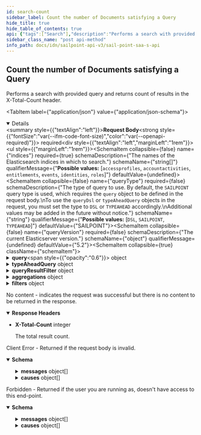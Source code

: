 ```yaml
---
id: search-count
sidebar_label: Count the number of Documents satisfying a Query
hide_title: true
hide_table_of_contents: true
api: {"tags":["Search"],"description":"Performs a search with provided query and returns count of results in the X-Total-Count header.","operationId":"searchCount","requestBody":{"content":{"application/json":{"schema":{"type":"object","properties":{"indices":{"description":"The names of the Elasticsearch indices in which to search.","externalDocs":{"description":"Learn more about search indices here.","url":"https://documentation.sailpoint.com/saas/help/search/searchable-fields.html"},"type":"array","items":{"description":"Enum representing the currently supported indices.\nAdditional values may be added in the future without notice.","type":"string","enum":["accessprofiles","accountactivities","entitlements","events","identities","roles"],"example":"identities"},"example":["identities"]},"queryType":{"description":"The type of query to use.  By default, the `SAILPOINT` query type is used, which requires the `query` object to be defined in the request body.\nTo use the `queryDsl` or `typeAheadQuery` objects in the request, you must set the type to `DSL` or `TYPEAHEAD` accordingly.\nAdditional values may be added in the future without notice.","type":"string","enum":["DSL","SAILPOINT","TYPEAHEAD"],"default":"SAILPOINT","example":"SAILPOINT"},"queryVersion":{"allOf":[{"description":"The current Elasticserver version.","type":"string","default":"5.2"},{"type":"string","description":"The version of the query object.\nThis version number will map to the version of Elasticsearch for the query strings and objects being used."}]},"query":{"type":"object","description":"Query parameters used to construct an Elasticsearch query object.","properties":{"query":{"description":"The query using the Elasticsearch [Query String Query](https://www.elastic.co/guide/en/elasticsearch/reference/5.2/query-dsl-query-string-query.html#query-string) syntax from the Query DSL extended by SailPoint to support Nested queries.","type":"string","example":"name:a*"},"fields":{"description":"The fields to which the specified query will be applied.  The available fields are dependent on the indice(s) being searched on.  Please refer to the response schema of this API for a list of available fields.","type":"array","items":{"type":"string"},"example":["name"]},"timeZone":{"description":"The time zone to be applied to any range query related to dates.","type":"string","example":"America/Chicago"},"innerHit":{"description":"Inner Hit query object that will cause the specified nested type to be returned as the result matching the supplied query.","type":"object","required":["query","type"],"properties":{"query":{"description":"The search query using the Elasticsearch [Query String Query](https://www.elastic.co/guide/en/elasticsearch/reference/5.2/query-dsl-query-string-query.html#query-string) syntax from the Query DSL extended by SailPoint to support Nested queries.","type":"string","example":"source.name:\\\"Active Directory\\\""},"type":{"description":"The nested type to use in the inner hits query.","type":"string","example":"access"}}}}},"queryDsl":{"description":"The search query using the Elasticsearch [Query DSL](https://www.elastic.co/guide/en/elasticsearch/reference/7.10/query-dsl.html) syntax.","type":"object","example":{"match":{"name":"john.doe"}}},"typeAheadQuery":{"type":"object","description":"Query parameters used to construct an Elasticsearch type ahead query object.","required":["query","field"],"properties":{"query":{"description":"The type ahead query string used to construct a phrase prefix match query.","type":"string","example":"Work"},"field":{"description":"The field on which to perform the type ahead search.","type":"string","example":"source.name"},"nestedType":{"description":"The nested type.","type":"string","example":"access"},"maxExpansions":{"description":"The number of suffixes the last term will be expanded into.\nInfluences the performance of the query and the number results returned.\nValid values: 1 to 1000.","type":"integer","format":"int32","minimum":1,"maximum":1000,"default":10,"example":10}}},"includeNested":{"description":"Indicates if nested objects from returned search results should be included.","type":"boolean","default":true,"example":true},"queryResultFilter":{"type":"object","description":"Allows the query results to be filtered by specifying a list of fields to include and/or exclude from the result documents.","properties":{"includes":{"description":"The list of field names to include in the result documents.","type":"array","items":{"type":"string"},"example":["name","displayName"]},"excludes":{"description":"The list of field names to exclude from the result documents.","type":"array","items":{"type":"string"},"example":["stacktrace"]}}},"aggregationType":{"description":"Enum representing the currently available query languages for aggregations, which are used to perform calculations or groupings on search results.\n\nAdditional values may be added in the future without notice.\n","type":"string","enum":["DSL","SAILPOINT"],"default":"DSL","example":"DSL"},"aggregationsVersion":{"allOf":[{"description":"The current Elasticserver version.","type":"string","default":"5.2"},{"type":"string","description":"The version of the language being used for aggregation queries.\nThis version number will map to the version of Elasticsearch for the aggregation query object."}]},"aggregationsDsl":{"description":"The aggregation search query using Elasticsearch [Aggregations](https://www.elastic.co/guide/en/elasticsearch/reference/5.2/search-aggregations.html) syntax.","type":"object"},"aggregations":{"description":"The aggregation’s specifications, such as the groupings and calculations to be performed.\n","allOf":[{"type":"object","properties":{"nested":{"type":"object","description":"The nested aggregation object.","required":["name","type"],"properties":{"name":{"description":"The name of the nested aggregate to be included in the result.","type":"string","example":"id"},"type":{"description":"The type of the nested object.","type":"string","example":"access"}}},"metric":{"type":"object","description":"The calculation done on the results of the query","required":["name","field"],"properties":{"name":{"description":"The name of the metric aggregate to be included in the result.\nIf the metric aggregation is omitted, the resulting aggregation will be a count of the documents in the search results.","type":"string","example":"Access Name Count"},"type":{"description":"Enum representing the currently supported metric aggregation types.\nAdditional values may be added in the future without notice.","type":"string","enum":["COUNT","UNIQUE_COUNT","AVG","SUM","MEDIAN","MIN","MAX"],"default":"UNIQUE_COUNT"},"field":{"description":"The field the calculation is performed on.\n\nPrefix the field name with '@' to reference a nested object.\n","type":"string","example":"@access.name"}}},"filter":{"type":"object","description":"An additional filter to constrain the results of the search query.","required":["name","field","value"],"properties":{"name":{"description":"The name of the filter aggregate to be included in the result.","type":"string","example":"Entitlements"},"type":{"description":"Enum representing the currently supported filter aggregation types.\nAdditional values may be added in the future without notice.","type":"string","enum":["TERM"],"default":"TERM"},"field":{"description":"The search field to apply the filter to.\n\nPrefix the field name with '@' to reference a nested object.\n","type":"string","example":"access.type"},"value":{"description":"The value to filter on.","type":"string","example":"ENTITLEMENT"}}},"bucket":{"type":"object","description":"The bucket to group the results of the aggregation query by.","required":["name","field"],"properties":{"name":{"description":"The name of the bucket aggregate to be included in the result.","type":"string","example":"Identity Locations"},"type":{"description":"Enum representing the currently supported bucket aggregation types.\nAdditional values may be added in the future without notice.","type":"string","enum":["TERMS"],"default":"TERMS","example":"TERMS"},"field":{"description":"The field to bucket on.\nPrefix the field name with '@' to reference a nested object.","type":"string","example":"attributes.city"},"size":{"description":"Maximum number of buckets to include.","type":"integer","format":"int32","example":100},"minDocCount":{"description":"Minimum number of documents a bucket should have.","type":"integer","format":"int32","example":2}}}}},{"type":"object","properties":{"subAggregation":{"description":"Aggregation to be performed on the result of the parent bucket aggregation.","allOf":[{"type":"object","properties":{"nested":{"type":"object","description":"The nested aggregation object.","required":["name","type"],"properties":{"name":{"description":"The name of the nested aggregate to be included in the result.","type":"string","example":"id"},"type":{"description":"The type of the nested object.","type":"string","example":"access"}}},"metric":{"type":"object","description":"The calculation done on the results of the query","required":["name","field"],"properties":{"name":{"description":"The name of the metric aggregate to be included in the result.\nIf the metric aggregation is omitted, the resulting aggregation will be a count of the documents in the search results.","type":"string","example":"Access Name Count"},"type":{"description":"Enum representing the currently supported metric aggregation types.\nAdditional values may be added in the future without notice.","type":"string","enum":["COUNT","UNIQUE_COUNT","AVG","SUM","MEDIAN","MIN","MAX"],"default":"UNIQUE_COUNT"},"field":{"description":"The field the calculation is performed on.\n\nPrefix the field name with '@' to reference a nested object.\n","type":"string","example":"@access.name"}}},"filter":{"type":"object","description":"An additional filter to constrain the results of the search query.","required":["name","field","value"],"properties":{"name":{"description":"The name of the filter aggregate to be included in the result.","type":"string","example":"Entitlements"},"type":{"description":"Enum representing the currently supported filter aggregation types.\nAdditional values may be added in the future without notice.","type":"string","enum":["TERM"],"default":"TERM"},"field":{"description":"The search field to apply the filter to.\n\nPrefix the field name with '@' to reference a nested object.\n","type":"string","example":"access.type"},"value":{"description":"The value to filter on.","type":"string","example":"ENTITLEMENT"}}},"bucket":{"type":"object","description":"The bucket to group the results of the aggregation query by.","required":["name","field"],"properties":{"name":{"description":"The name of the bucket aggregate to be included in the result.","type":"string","example":"Identity Locations"},"type":{"description":"Enum representing the currently supported bucket aggregation types.\nAdditional values may be added in the future without notice.","type":"string","enum":["TERMS"],"default":"TERMS","example":"TERMS"},"field":{"description":"The field to bucket on.\nPrefix the field name with '@' to reference a nested object.","type":"string","example":"attributes.city"},"size":{"description":"Maximum number of buckets to include.","type":"integer","format":"int32","example":100},"minDocCount":{"description":"Minimum number of documents a bucket should have.","type":"integer","format":"int32","example":2}}}}},{"type":"object","properties":{"subAggregation":{"type":"object","properties":{"nested":{"type":"object","description":"The nested aggregation object.","required":["name","type"],"properties":{"name":{"description":"The name of the nested aggregate to be included in the result.","type":"string","example":"id"},"type":{"description":"The type of the nested object.","type":"string","example":"access"}}},"metric":{"type":"object","description":"The calculation done on the results of the query","required":["name","field"],"properties":{"name":{"description":"The name of the metric aggregate to be included in the result.\nIf the metric aggregation is omitted, the resulting aggregation will be a count of the documents in the search results.","type":"string","example":"Access Name Count"},"type":{"description":"Enum representing the currently supported metric aggregation types.\nAdditional values may be added in the future without notice.","type":"string","enum":["COUNT","UNIQUE_COUNT","AVG","SUM","MEDIAN","MIN","MAX"],"default":"UNIQUE_COUNT"},"field":{"description":"The field the calculation is performed on.\n\nPrefix the field name with '@' to reference a nested object.\n","type":"string","example":"@access.name"}}},"filter":{"type":"object","description":"An additional filter to constrain the results of the search query.","required":["name","field","value"],"properties":{"name":{"description":"The name of the filter aggregate to be included in the result.","type":"string","example":"Entitlements"},"type":{"description":"Enum representing the currently supported filter aggregation types.\nAdditional values may be added in the future without notice.","type":"string","enum":["TERM"],"default":"TERM"},"field":{"description":"The search field to apply the filter to.\n\nPrefix the field name with '@' to reference a nested object.\n","type":"string","example":"access.type"},"value":{"description":"The value to filter on.","type":"string","example":"ENTITLEMENT"}}},"bucket":{"type":"object","description":"The bucket to group the results of the aggregation query by.","required":["name","field"],"properties":{"name":{"description":"The name of the bucket aggregate to be included in the result.","type":"string","example":"Identity Locations"},"type":{"description":"Enum representing the currently supported bucket aggregation types.\nAdditional values may be added in the future without notice.","type":"string","enum":["TERMS"],"default":"TERMS","example":"TERMS"},"field":{"description":"The field to bucket on.\nPrefix the field name with '@' to reference a nested object.","type":"string","example":"attributes.city"},"size":{"description":"Maximum number of buckets to include.","type":"integer","format":"int32","example":100},"minDocCount":{"description":"Minimum number of documents a bucket should have.","type":"integer","format":"int32","example":2}}}},"description":"Aggregation to be performed on the result of the parent bucket aggregation."}}}]}}}]},"sort":{"description":"The fields to be used to sort the search results. Use + or - to specify the sort direction.","type":"array","items":{"type":"string","example":"+id"}},"searchAfter":{"description":"Used to begin the search window at the values specified.\nThis parameter consists of the last values of the sorted fields in the current record set.\nThis is used to expand the Elasticsearch limit of 10K records by shifting the 10K window to begin at this value.\nFor example, when searching for identities, if the last idenitity ID in the search result is 2c91808375d8e80a0175e1f88a575221, then using that ID in this property will start a new search after this identity.","type":"array","items":{"type":"string","example":"2c91808375d8e80a0175e1f88a575221"}},"filters":{"description":"The filters to be applied for each filtered field name.","type":"object","additionalProperties":{"type":"object","properties":{"type":{"description":"Enum representing the currently supported filter types.\nAdditional values may be added in the future without notice.","type":"string","enum":["EXISTS","RANGE","TERMS"],"example":"RANGE"},"range":{"type":"object","description":"The range of values to be filtered.","properties":{"lower":{"description":"The lower bound of the range.","type":"object","required":["value"],"properties":{"value":{"description":"The value of the range's endpoint.","type":"string"},"inclusive":{"description":"Indicates if the endpoint is included in the range.","type":"boolean","default":false}}},"upper":{"description":"The upper bound of the range.","type":"object","required":["value"],"properties":{"value":{"description":"The value of the range's endpoint.","type":"string"},"inclusive":{"description":"Indicates if the endpoint is included in the range.","type":"boolean","default":false}}}}},"terms":{"description":"The terms to be filtered.","type":"array","items":{"type":"string"}},"exclude":{"description":"Indicates if the filter excludes results.","type":"boolean","default":false}}}}},"required":["indices"]},"examples":{"query-timeZone":{"summary":"Query with TimeZone","value":{"indices":["identities"],"query":{"query":"created: [2022-05-19T19:26:03.351Z TO now]","timeZone":"America/Los_Angeles"}}}}}},"required":true},"responses":{"204":{"description":"No content - indicates the request was successful but there is no content to be returned in the response.","headers":{"X-Total-Count":{"description":"The total result count.","schema":{"type":"integer"}}}},"400":{"description":"Client Error - Returned if the request body is invalid.","content":{"application/json":{"schema":{"type":"object","properties":{"detailCode":{"type":"string","description":"Fine-grained error code providing more detail of the error.","example":"400.1 Bad Request Content"},"trackingId":{"type":"string","description":"Unique tracking id for the error.","example":"e7eab60924f64aa284175b9fa3309599"},"messages":{"type":"array","description":"Generic localized reason for error","items":{"type":"object","properties":{"locale":{"type":"string","description":"The locale for the message text, a BCP 47 language tag.","example":"en-US"},"localeOrigin":{"type":"string","enum":["DEFAULT","REQUEST"],"description":"An indicator of how the locale was selected. *DEFAULT* means the locale is the system default. *REQUEST* means the locale was selected from the request context (i.e., best match based on the *Accept-Language* header). Additional values may be added in the future without notice.","example":"DEFAULT"},"text":{"type":"string","description":"Actual text of the error message in the indicated locale.","example":"The request was syntactically correct but its content is semantically invalid."}}}},"causes":{"type":"array","description":"Plain-text descriptive reasons to provide additional detail to the text provided in the messages field","items":{"type":"object","properties":{"locale":{"type":"string","description":"The locale for the message text, a BCP 47 language tag.","example":"en-US"},"localeOrigin":{"type":"string","enum":["DEFAULT","REQUEST"],"description":"An indicator of how the locale was selected. *DEFAULT* means the locale is the system default. *REQUEST* means the locale was selected from the request context (i.e., best match based on the *Accept-Language* header). Additional values may be added in the future without notice.","example":"DEFAULT"},"text":{"type":"string","description":"Actual text of the error message in the indicated locale.","example":"The request was syntactically correct but its content is semantically invalid."}}}}}}}}},"403":{"description":"Forbidden - Returned if the user you are running as, doesn't have access to this end-point.","content":{"application/json":{"schema":{"type":"object","properties":{"detailCode":{"type":"string","description":"Fine-grained error code providing more detail of the error.","example":"400.1 Bad Request Content"},"trackingId":{"type":"string","description":"Unique tracking id for the error.","example":"e7eab60924f64aa284175b9fa3309599"},"messages":{"type":"array","description":"Generic localized reason for error","items":{"type":"object","properties":{"locale":{"type":"string","description":"The locale for the message text, a BCP 47 language tag.","example":"en-US"},"localeOrigin":{"type":"string","enum":["DEFAULT","REQUEST"],"description":"An indicator of how the locale was selected. *DEFAULT* means the locale is the system default. *REQUEST* means the locale was selected from the request context (i.e., best match based on the *Accept-Language* header). Additional values may be added in the future without notice.","example":"DEFAULT"},"text":{"type":"string","description":"Actual text of the error message in the indicated locale.","example":"The request was syntactically correct but its content is semantically invalid."}}}},"causes":{"type":"array","description":"Plain-text descriptive reasons to provide additional detail to the text provided in the messages field","items":{"type":"object","properties":{"locale":{"type":"string","description":"The locale for the message text, a BCP 47 language tag.","example":"en-US"},"localeOrigin":{"type":"string","enum":["DEFAULT","REQUEST"],"description":"An indicator of how the locale was selected. *DEFAULT* means the locale is the system default. *REQUEST* means the locale was selected from the request context (i.e., best match based on the *Accept-Language* header). Additional values may be added in the future without notice.","example":"DEFAULT"},"text":{"type":"string","description":"Actual text of the error message in the indicated locale.","example":"The request was syntactically correct but its content is semantically invalid."}}}}}},"examples":{"403":{"summary":"An example of a 403 response object","value":{"detailCode":"403 Forbidden","trackingId":"b21b1f7ce4da4d639f2c62a57171b427","messages":[{"locale":"en-US","localeOrigin":"DEFAULT","text":"The server understood the request but refuses to authorize it."}]}}}}}}},"method":"post","path":"/search/count","servers":[{"url":"https://{tenant}.api.identitynow.com/v3","description":"This is the production API server.","variables":{"tenant":{"default":"sailpoint","description":"This is the name of your tenant, typically your company's name."}}}],"security":[{"oauth2":[]}],"securitySchemes":{"oauth2":{"type":"oauth2","description":"OAuth2 Bearer token (JWT). See [IdentityNow REST API Authentication](https://developer.sailpoint.com/docs/authentication.html) for more information.\n- Directions for generating a [personal access token](https://developer.sailpoint.com/docs/authentication.html#personal-access-tokens)\n- Directions using [client credentials flow](https://developer.sailpoint.com/docs/authentication.html#client-credentials-grant-flow)\n- Directions for using [authorization code flow](https://developer.sailpoint.com/docs/authentication.html#authorization-code-grant-flow)\n\nWhich authentication method should I choose?  See our [guide](https://developer.sailpoint.com/docs/authentication.html#which-oauth-2-0-grant-flow-should-i-use)\n\nLearn more about how to find your `tokenUrl` and `authorizationUrl` [in our docs](https://developer.sailpoint.com/docs/authentication.html#finding-your-tenant-s-oauth-details)\n","flows":{"clientCredentials":{"tokenUrl":"https://tenant.api.identitynow.com/oauth/token","scopes":{"sp:scopes:default":"default scope","sp:scopes:all":"access to all scopes"}},"authorizationCode":{"authorizationUrl":"https://tenant.identitynow.com/oauth/authorize","tokenUrl":"https://tenant.api.identitynow.com/oauth/token","scopes":{"sp:scopes:default":"default scope","sp:scopes:all":"access to all scopes"}}}}},"jsonRequestBodyExample":{"indices":["identities"],"queryType":"SAILPOINT","queryVersion":"5.2","query":{"query":"name:a*","fields":["name"],"timeZone":"America/Chicago","innerHit":{"query":"source.name:\\\"Active Directory\\\"","type":"access"}},"queryDsl":{"match":{"name":"john.doe"}},"typeAheadQuery":{"query":"Work","field":"source.name","nestedType":"access","maxExpansions":10},"includeNested":true,"queryResultFilter":{"includes":["name","displayName"],"excludes":["stacktrace"]},"aggregationType":"DSL","aggregationsVersion":"5.2","aggregationsDsl":{},"aggregations":{"nested":{"name":"id","type":"access"},"metric":{"name":"Access Name Count","type":"UNIQUE_COUNT","field":"@access.name"},"filter":{"name":"Entitlements","type":"TERM","field":"access.type","value":"ENTITLEMENT"},"bucket":{"name":"Identity Locations","type":"TERMS","field":"attributes.city","size":100,"minDocCount":2},"subAggregation":{"nested":{"name":"id","type":"access"},"metric":{"name":"Access Name Count","type":"UNIQUE_COUNT","field":"@access.name"},"filter":{"name":"Entitlements","type":"TERM","field":"access.type","value":"ENTITLEMENT"},"bucket":{"name":"Identity Locations","type":"TERMS","field":"attributes.city","size":100,"minDocCount":2},"subAggregation":{"nested":{"name":"id","type":"access"},"metric":{"name":"Access Name Count","type":"UNIQUE_COUNT","field":"@access.name"},"filter":{"name":"Entitlements","type":"TERM","field":"access.type","value":"ENTITLEMENT"},"bucket":{"name":"Identity Locations","type":"TERMS","field":"attributes.city","size":100,"minDocCount":2}}}},"sort":["+id"],"searchAfter":["2c91808375d8e80a0175e1f88a575221"],"filters":{}},"info":{"contact":{"email":"developers@sailpoint.com","name":"Developer Relations","url":"https://developer.sailpoint.com/discuss"},"description":"These are the public APIs for SailPoint's SaaS services. We encourage you to join the SailPoint Developer Community forum at https://developer.sailpoint.com/discuss to connect with other developers using our APIs.","title":"SailPoint - SaaS API","version":"3.0.0"},"postman":{"name":"Count the number of Documents satisfying a Query","description":{"content":"Performs a search with provided query and returns count of results in the X-Total-Count header.","type":"text/plain"},"url":{"path":["search","count"],"host":["{{baseUrl}}"],"query":[],"variable":[]},"header":[{"key":"Content-Type","value":"application/json"},{"key":"Accept","value":"application/json"}],"method":"POST","body":{"mode":"raw","raw":"\"\"","options":{"raw":{"language":"json"}}}}}
sidebar_class_name: "post api-method"
info_path: docs/idn/sailpoint-api-v3/sail-point-saa-s-api
---
```



## Count the number of Documents satisfying a Query



Performs a search with provided query and returns count of results in the X-Total-Count header.

<MimeTabs><TabItem label={"application/json"} value={"application/json-schema"}><details style={{}} data-collapsed={false} open={true}><summary style={{"textAlign":"left"}}><strong>Request Body</strong><strong style={{"fontSize":"var(--ifm-code-font-size)","color":"var(--openapi-required)"}}> required</strong></summary><div style={{"textAlign":"left","marginLeft":"1rem"}}></div><ul style={{"marginLeft":"1rem"}}><SchemaItem collapsible={false} name={"indices"} required={true} schemaDescription={"The names of the Elasticsearch indices in which to search."} schemaName={"string[]"} qualifierMessage={"**Possible values:** [`accessprofiles`, `accountactivities`, `entitlements`, `events`, `identities`, `roles`]"} defaultValue={undefined}></SchemaItem><SchemaItem collapsible={false} name={"queryType"} required={false} schemaDescription={"The type of query to use.  By default, the `SAILPOINT` query type is used, which requires the `query` object to be defined in the request body.\nTo use the `queryDsl` or `typeAheadQuery` objects in the request, you must set the type to `DSL` or `TYPEAHEAD` accordingly.\nAdditional values may be added in the future without notice."} schemaName={"string"} qualifierMessage={"**Possible values:** [`DSL`, `SAILPOINT`, `TYPEAHEAD`]"} defaultValue={"SAILPOINT"}></SchemaItem><SchemaItem collapsible={false} name={"queryVersion"} required={false} schemaDescription={"The current Elasticserver version."} schemaName={"object"} qualifierMessage={undefined} defaultValue={"5.2"}></SchemaItem><SchemaItem collapsible={true} className={"schemaItem"}><details style={{}}><summary style={{}}><strong>query</strong><span style={{"opacity":"0.6"}}> object</span></summary><div style={{"marginLeft":"1rem"}}><div style={{"marginTop":".5rem","marginBottom":".5rem"}}>

Query parameters used to construct an Elasticsearch query object.

</div><SchemaItem collapsible={false} name={"query"} required={false} schemaDescription={"The query using the Elasticsearch [Query String Query](https://www.elastic.co/guide/en/elasticsearch/reference/5.2/query-dsl-query-string-query.html#query-string) syntax from the Query DSL extended by SailPoint to support Nested queries."} schemaName={"string"} qualifierMessage={undefined} defaultValue={undefined}></SchemaItem><SchemaItem collapsible={false} name={"fields"} required={false} schemaDescription={"The fields to which the specified query will be applied.  The available fields are dependent on the indice(s) being searched on.  Please refer to the response schema of this API for a list of available fields."} schemaName={"string[]"} qualifierMessage={undefined} defaultValue={undefined}></SchemaItem><SchemaItem collapsible={false} name={"timeZone"} required={false} schemaDescription={"The time zone to be applied to any range query related to dates."} schemaName={"string"} qualifierMessage={undefined} defaultValue={undefined}></SchemaItem><SchemaItem collapsible={true} className={"schemaItem"}><details style={{}}><summary style={{}}><strong>innerHit</strong><span style={{"opacity":"0.6"}}> object</span></summary><div style={{"marginLeft":"1rem"}}><div style={{"marginTop":".5rem","marginBottom":".5rem"}}>

Inner Hit query object that will cause the specified nested type to be returned as the result matching the supplied query.

</div><SchemaItem collapsible={false} name={"query"} required={true} schemaDescription={"The search query using the Elasticsearch [Query String Query](https://www.elastic.co/guide/en/elasticsearch/reference/5.2/query-dsl-query-string-query.html#query-string) syntax from the Query DSL extended by SailPoint to support Nested queries."} schemaName={"string"} qualifierMessage={undefined} defaultValue={undefined}></SchemaItem><SchemaItem collapsible={false} name={"type"} required={true} schemaDescription={"The nested type to use in the inner hits query."} schemaName={"string"} qualifierMessage={undefined} defaultValue={undefined}></SchemaItem></div></details></SchemaItem></div></details></SchemaItem><SchemaItem collapsible={false} name={"queryDsl"} required={false} schemaDescription={"The search query using the Elasticsearch [Query DSL](https://www.elastic.co/guide/en/elasticsearch/reference/7.10/query-dsl.html) syntax."} schemaName={"object"} qualifierMessage={undefined} defaultValue={undefined}></SchemaItem><SchemaItem collapsible={true} className={"schemaItem"}><details style={{}}><summary style={{}}><strong>typeAheadQuery</strong><span style={{"opacity":"0.6"}}> object</span></summary><div style={{"marginLeft":"1rem"}}><div style={{"marginTop":".5rem","marginBottom":".5rem"}}>

Query parameters used to construct an Elasticsearch type ahead query object.

</div><SchemaItem collapsible={false} name={"query"} required={true} schemaDescription={"The type ahead query string used to construct a phrase prefix match query."} schemaName={"string"} qualifierMessage={undefined} defaultValue={undefined}></SchemaItem><SchemaItem collapsible={false} name={"field"} required={true} schemaDescription={"The field on which to perform the type ahead search."} schemaName={"string"} qualifierMessage={undefined} defaultValue={undefined}></SchemaItem><SchemaItem collapsible={false} name={"nestedType"} required={false} schemaDescription={"The nested type."} schemaName={"string"} qualifierMessage={undefined} defaultValue={undefined}></SchemaItem><SchemaItem collapsible={false} name={"maxExpansions"} required={false} schemaDescription={"The number of suffixes the last term will be expanded into.\nInfluences the performance of the query and the number results returned.\nValid values: 1 to 1000."} schemaName={"int32"} qualifierMessage={"**Possible values:** `>= 1` and `<= 1000`"} defaultValue={10}></SchemaItem></div></details></SchemaItem><SchemaItem collapsible={false} name={"includeNested"} required={false} schemaDescription={"Indicates if nested objects from returned search results should be included."} schemaName={"boolean"} qualifierMessage={undefined} defaultValue={true}></SchemaItem><SchemaItem collapsible={true} className={"schemaItem"}><details style={{}}><summary style={{}}><strong>queryResultFilter</strong><span style={{"opacity":"0.6"}}> object</span></summary><div style={{"marginLeft":"1rem"}}><div style={{"marginTop":".5rem","marginBottom":".5rem"}}>

Allows the query results to be filtered by specifying a list of fields to include and/or exclude from the result documents.

</div><SchemaItem collapsible={false} name={"includes"} required={false} schemaDescription={"The list of field names to include in the result documents."} schemaName={"string[]"} qualifierMessage={undefined} defaultValue={undefined}></SchemaItem><SchemaItem collapsible={false} name={"excludes"} required={false} schemaDescription={"The list of field names to exclude from the result documents."} schemaName={"string[]"} qualifierMessage={undefined} defaultValue={undefined}></SchemaItem></div></details></SchemaItem><SchemaItem collapsible={false} name={"aggregationType"} required={false} schemaDescription={"Enum representing the currently available query languages for aggregations, which are used to perform calculations or groupings on search results.\n\nAdditional values may be added in the future without notice.\n"} schemaName={"string"} qualifierMessage={"**Possible values:** [`DSL`, `SAILPOINT`]"} defaultValue={"DSL"}></SchemaItem><SchemaItem collapsible={false} name={"aggregationsVersion"} required={false} schemaDescription={"The current Elasticserver version."} schemaName={"object"} qualifierMessage={undefined} defaultValue={"5.2"}></SchemaItem><SchemaItem collapsible={false} name={"aggregationsDsl"} required={false} schemaDescription={"The aggregation search query using Elasticsearch [Aggregations](https://www.elastic.co/guide/en/elasticsearch/reference/5.2/search-aggregations.html) syntax."} schemaName={"object"} qualifierMessage={undefined} defaultValue={undefined}></SchemaItem><SchemaItem collapsible={true} className={"schemaItem"}><details style={{}}><summary style={{}}><strong>aggregations</strong><span style={{"opacity":"0.6"}}> object</span></summary><div style={{"marginLeft":"1rem"}}><SchemaItem collapsible={true} className={"schemaItem"}><details style={{}}><summary style={{}}><strong>nested</strong><span style={{"opacity":"0.6"}}> object</span></summary><div style={{"marginLeft":"1rem"}}><div style={{"marginTop":".5rem","marginBottom":".5rem"}}>

The nested aggregation object.

</div><SchemaItem collapsible={false} name={"name"} required={true} schemaDescription={"The name of the nested aggregate to be included in the result."} schemaName={"string"} qualifierMessage={undefined} defaultValue={undefined}></SchemaItem><SchemaItem collapsible={false} name={"type"} required={true} schemaDescription={"The type of the nested object."} schemaName={"string"} qualifierMessage={undefined} defaultValue={undefined}></SchemaItem></div></details></SchemaItem><SchemaItem collapsible={true} className={"schemaItem"}><details style={{}}><summary style={{}}><strong>metric</strong><span style={{"opacity":"0.6"}}> object</span></summary><div style={{"marginLeft":"1rem"}}><div style={{"marginTop":".5rem","marginBottom":".5rem"}}>

The calculation done on the results of the query

</div><SchemaItem collapsible={false} name={"name"} required={true} schemaDescription={"The name of the metric aggregate to be included in the result.\nIf the metric aggregation is omitted, the resulting aggregation will be a count of the documents in the search results."} schemaName={"string"} qualifierMessage={undefined} defaultValue={undefined}></SchemaItem><SchemaItem collapsible={false} name={"type"} required={false} schemaDescription={"Enum representing the currently supported metric aggregation types.\nAdditional values may be added in the future without notice."} schemaName={"string"} qualifierMessage={"**Possible values:** [`COUNT`, `UNIQUE_COUNT`, `AVG`, `SUM`, `MEDIAN`, `MIN`, `MAX`]"} defaultValue={"UNIQUE_COUNT"}></SchemaItem><SchemaItem collapsible={false} name={"field"} required={true} schemaDescription={"The field the calculation is performed on.\n\nPrefix the field name with '@' to reference a nested object.\n"} schemaName={"string"} qualifierMessage={undefined} defaultValue={undefined}></SchemaItem></div></details></SchemaItem><SchemaItem collapsible={true} className={"schemaItem"}><details style={{}}><summary style={{}}><strong>filter</strong><span style={{"opacity":"0.6"}}> object</span></summary><div style={{"marginLeft":"1rem"}}><div style={{"marginTop":".5rem","marginBottom":".5rem"}}>

An additional filter to constrain the results of the search query.

</div><SchemaItem collapsible={false} name={"name"} required={true} schemaDescription={"The name of the filter aggregate to be included in the result."} schemaName={"string"} qualifierMessage={undefined} defaultValue={undefined}></SchemaItem><SchemaItem collapsible={false} name={"type"} required={false} schemaDescription={"Enum representing the currently supported filter aggregation types.\nAdditional values may be added in the future without notice."} schemaName={"string"} qualifierMessage={"**Possible values:** [`TERM`]"} defaultValue={"TERM"}></SchemaItem><SchemaItem collapsible={false} name={"field"} required={true} schemaDescription={"The search field to apply the filter to.\n\nPrefix the field name with '@' to reference a nested object.\n"} schemaName={"string"} qualifierMessage={undefined} defaultValue={undefined}></SchemaItem><SchemaItem collapsible={false} name={"value"} required={true} schemaDescription={"The value to filter on."} schemaName={"string"} qualifierMessage={undefined} defaultValue={undefined}></SchemaItem></div></details></SchemaItem><SchemaItem collapsible={true} className={"schemaItem"}><details style={{}}><summary style={{}}><strong>bucket</strong><span style={{"opacity":"0.6"}}> object</span></summary><div style={{"marginLeft":"1rem"}}><div style={{"marginTop":".5rem","marginBottom":".5rem"}}>

The bucket to group the results of the aggregation query by.

</div><SchemaItem collapsible={false} name={"name"} required={true} schemaDescription={"The name of the bucket aggregate to be included in the result."} schemaName={"string"} qualifierMessage={undefined} defaultValue={undefined}></SchemaItem><SchemaItem collapsible={false} name={"type"} required={false} schemaDescription={"Enum representing the currently supported bucket aggregation types.\nAdditional values may be added in the future without notice."} schemaName={"string"} qualifierMessage={"**Possible values:** [`TERMS`]"} defaultValue={"TERMS"}></SchemaItem><SchemaItem collapsible={false} name={"field"} required={true} schemaDescription={"The field to bucket on.\nPrefix the field name with '@' to reference a nested object."} schemaName={"string"} qualifierMessage={undefined} defaultValue={undefined}></SchemaItem><SchemaItem collapsible={false} name={"size"} required={false} schemaDescription={"Maximum number of buckets to include."} schemaName={"int32"} qualifierMessage={undefined} defaultValue={undefined}></SchemaItem><SchemaItem collapsible={false} name={"minDocCount"} required={false} schemaDescription={"Minimum number of documents a bucket should have."} schemaName={"int32"} qualifierMessage={undefined} defaultValue={undefined}></SchemaItem></div></details></SchemaItem><SchemaItem collapsible={true} className={"schemaItem"}><details style={{}}><summary style={{}}><strong>subAggregation</strong><span style={{"opacity":"0.6"}}> object</span></summary><div style={{"marginLeft":"1rem"}}><div style={{"marginTop":".5rem","marginBottom":".5rem"}}>

Aggregation to be performed on the result of the parent bucket aggregation.

</div><SchemaItem collapsible={true} className={"schemaItem"}><details style={{}}><summary style={{}}><strong>nested</strong><span style={{"opacity":"0.6"}}> object</span></summary><div style={{"marginLeft":"1rem"}}><div style={{"marginTop":".5rem","marginBottom":".5rem"}}>

The nested aggregation object.

</div><SchemaItem collapsible={false} name={"name"} required={true} schemaDescription={"The name of the nested aggregate to be included in the result."} schemaName={"string"} qualifierMessage={undefined} defaultValue={undefined}></SchemaItem><SchemaItem collapsible={false} name={"type"} required={true} schemaDescription={"The type of the nested object."} schemaName={"string"} qualifierMessage={undefined} defaultValue={undefined}></SchemaItem></div></details></SchemaItem><SchemaItem collapsible={true} className={"schemaItem"}><details style={{}}><summary style={{}}><strong>metric</strong><span style={{"opacity":"0.6"}}> object</span></summary><div style={{"marginLeft":"1rem"}}><div style={{"marginTop":".5rem","marginBottom":".5rem"}}>

The calculation done on the results of the query

</div><SchemaItem collapsible={false} name={"name"} required={true} schemaDescription={"The name of the metric aggregate to be included in the result.\nIf the metric aggregation is omitted, the resulting aggregation will be a count of the documents in the search results."} schemaName={"string"} qualifierMessage={undefined} defaultValue={undefined}></SchemaItem><SchemaItem collapsible={false} name={"type"} required={false} schemaDescription={"Enum representing the currently supported metric aggregation types.\nAdditional values may be added in the future without notice."} schemaName={"string"} qualifierMessage={"**Possible values:** [`COUNT`, `UNIQUE_COUNT`, `AVG`, `SUM`, `MEDIAN`, `MIN`, `MAX`]"} defaultValue={"UNIQUE_COUNT"}></SchemaItem><SchemaItem collapsible={false} name={"field"} required={true} schemaDescription={"The field the calculation is performed on.\n\nPrefix the field name with '@' to reference a nested object.\n"} schemaName={"string"} qualifierMessage={undefined} defaultValue={undefined}></SchemaItem></div></details></SchemaItem><SchemaItem collapsible={true} className={"schemaItem"}><details style={{}}><summary style={{}}><strong>filter</strong><span style={{"opacity":"0.6"}}> object</span></summary><div style={{"marginLeft":"1rem"}}><div style={{"marginTop":".5rem","marginBottom":".5rem"}}>

An additional filter to constrain the results of the search query.

</div><SchemaItem collapsible={false} name={"name"} required={true} schemaDescription={"The name of the filter aggregate to be included in the result."} schemaName={"string"} qualifierMessage={undefined} defaultValue={undefined}></SchemaItem><SchemaItem collapsible={false} name={"type"} required={false} schemaDescription={"Enum representing the currently supported filter aggregation types.\nAdditional values may be added in the future without notice."} schemaName={"string"} qualifierMessage={"**Possible values:** [`TERM`]"} defaultValue={"TERM"}></SchemaItem><SchemaItem collapsible={false} name={"field"} required={true} schemaDescription={"The search field to apply the filter to.\n\nPrefix the field name with '@' to reference a nested object.\n"} schemaName={"string"} qualifierMessage={undefined} defaultValue={undefined}></SchemaItem><SchemaItem collapsible={false} name={"value"} required={true} schemaDescription={"The value to filter on."} schemaName={"string"} qualifierMessage={undefined} defaultValue={undefined}></SchemaItem></div></details></SchemaItem><SchemaItem collapsible={true} className={"schemaItem"}><details style={{}}><summary style={{}}><strong>bucket</strong><span style={{"opacity":"0.6"}}> object</span></summary><div style={{"marginLeft":"1rem"}}><div style={{"marginTop":".5rem","marginBottom":".5rem"}}>

The bucket to group the results of the aggregation query by.

</div><SchemaItem collapsible={false} name={"name"} required={true} schemaDescription={"The name of the bucket aggregate to be included in the result."} schemaName={"string"} qualifierMessage={undefined} defaultValue={undefined}></SchemaItem><SchemaItem collapsible={false} name={"type"} required={false} schemaDescription={"Enum representing the currently supported bucket aggregation types.\nAdditional values may be added in the future without notice."} schemaName={"string"} qualifierMessage={"**Possible values:** [`TERMS`]"} defaultValue={"TERMS"}></SchemaItem><SchemaItem collapsible={false} name={"field"} required={true} schemaDescription={"The field to bucket on.\nPrefix the field name with '@' to reference a nested object."} schemaName={"string"} qualifierMessage={undefined} defaultValue={undefined}></SchemaItem><SchemaItem collapsible={false} name={"size"} required={false} schemaDescription={"Maximum number of buckets to include."} schemaName={"int32"} qualifierMessage={undefined} defaultValue={undefined}></SchemaItem><SchemaItem collapsible={false} name={"minDocCount"} required={false} schemaDescription={"Minimum number of documents a bucket should have."} schemaName={"int32"} qualifierMessage={undefined} defaultValue={undefined}></SchemaItem></div></details></SchemaItem><SchemaItem collapsible={true} className={"schemaItem"}><details style={{}}><summary style={{}}><strong>subAggregation</strong><span style={{"opacity":"0.6"}}> object</span></summary><div style={{"marginLeft":"1rem"}}><div style={{"marginTop":".5rem","marginBottom":".5rem"}}>

Aggregation to be performed on the result of the parent bucket aggregation.

</div><SchemaItem collapsible={true} className={"schemaItem"}><details style={{}}><summary style={{}}><strong>nested</strong><span style={{"opacity":"0.6"}}> object</span></summary><div style={{"marginLeft":"1rem"}}><div style={{"marginTop":".5rem","marginBottom":".5rem"}}>

The nested aggregation object.

</div><SchemaItem collapsible={false} name={"name"} required={true} schemaDescription={"The name of the nested aggregate to be included in the result."} schemaName={"string"} qualifierMessage={undefined} defaultValue={undefined}></SchemaItem><SchemaItem collapsible={false} name={"type"} required={true} schemaDescription={"The type of the nested object."} schemaName={"string"} qualifierMessage={undefined} defaultValue={undefined}></SchemaItem></div></details></SchemaItem><SchemaItem collapsible={true} className={"schemaItem"}><details style={{}}><summary style={{}}><strong>metric</strong><span style={{"opacity":"0.6"}}> object</span></summary><div style={{"marginLeft":"1rem"}}><div style={{"marginTop":".5rem","marginBottom":".5rem"}}>

The calculation done on the results of the query

</div><SchemaItem collapsible={false} name={"name"} required={true} schemaDescription={"The name of the metric aggregate to be included in the result.\nIf the metric aggregation is omitted, the resulting aggregation will be a count of the documents in the search results."} schemaName={"string"} qualifierMessage={undefined} defaultValue={undefined}></SchemaItem><SchemaItem collapsible={false} name={"type"} required={false} schemaDescription={"Enum representing the currently supported metric aggregation types.\nAdditional values may be added in the future without notice."} schemaName={"string"} qualifierMessage={"**Possible values:** [`COUNT`, `UNIQUE_COUNT`, `AVG`, `SUM`, `MEDIAN`, `MIN`, `MAX`]"} defaultValue={"UNIQUE_COUNT"}></SchemaItem><SchemaItem collapsible={false} name={"field"} required={true} schemaDescription={"The field the calculation is performed on.\n\nPrefix the field name with '@' to reference a nested object.\n"} schemaName={"string"} qualifierMessage={undefined} defaultValue={undefined}></SchemaItem></div></details></SchemaItem><SchemaItem collapsible={true} className={"schemaItem"}><details style={{}}><summary style={{}}><strong>filter</strong><span style={{"opacity":"0.6"}}> object</span></summary><div style={{"marginLeft":"1rem"}}><div style={{"marginTop":".5rem","marginBottom":".5rem"}}>

An additional filter to constrain the results of the search query.

</div><SchemaItem collapsible={false} name={"name"} required={true} schemaDescription={"The name of the filter aggregate to be included in the result."} schemaName={"string"} qualifierMessage={undefined} defaultValue={undefined}></SchemaItem><SchemaItem collapsible={false} name={"type"} required={false} schemaDescription={"Enum representing the currently supported filter aggregation types.\nAdditional values may be added in the future without notice."} schemaName={"string"} qualifierMessage={"**Possible values:** [`TERM`]"} defaultValue={"TERM"}></SchemaItem><SchemaItem collapsible={false} name={"field"} required={true} schemaDescription={"The search field to apply the filter to.\n\nPrefix the field name with '@' to reference a nested object.\n"} schemaName={"string"} qualifierMessage={undefined} defaultValue={undefined}></SchemaItem><SchemaItem collapsible={false} name={"value"} required={true} schemaDescription={"The value to filter on."} schemaName={"string"} qualifierMessage={undefined} defaultValue={undefined}></SchemaItem></div></details></SchemaItem><SchemaItem collapsible={true} className={"schemaItem"}><details style={{}}><summary style={{}}><strong>bucket</strong><span style={{"opacity":"0.6"}}> object</span></summary><div style={{"marginLeft":"1rem"}}><div style={{"marginTop":".5rem","marginBottom":".5rem"}}>

The bucket to group the results of the aggregation query by.

</div><SchemaItem collapsible={false} name={"name"} required={true} schemaDescription={"The name of the bucket aggregate to be included in the result."} schemaName={"string"} qualifierMessage={undefined} defaultValue={undefined}></SchemaItem><SchemaItem collapsible={false} name={"type"} required={false} schemaDescription={"Enum representing the currently supported bucket aggregation types.\nAdditional values may be added in the future without notice."} schemaName={"string"} qualifierMessage={"**Possible values:** [`TERMS`]"} defaultValue={"TERMS"}></SchemaItem><SchemaItem collapsible={false} name={"field"} required={true} schemaDescription={"The field to bucket on.\nPrefix the field name with '@' to reference a nested object."} schemaName={"string"} qualifierMessage={undefined} defaultValue={undefined}></SchemaItem><SchemaItem collapsible={false} name={"size"} required={false} schemaDescription={"Maximum number of buckets to include."} schemaName={"int32"} qualifierMessage={undefined} defaultValue={undefined}></SchemaItem><SchemaItem collapsible={false} name={"minDocCount"} required={false} schemaDescription={"Minimum number of documents a bucket should have."} schemaName={"int32"} qualifierMessage={undefined} defaultValue={undefined}></SchemaItem></div></details></SchemaItem></div></details></SchemaItem></div></details></SchemaItem></div></details></SchemaItem><SchemaItem collapsible={false} name={"sort"} required={false} schemaDescription={"The fields to be used to sort the search results. Use + or - to specify the sort direction."} schemaName={"string[]"} qualifierMessage={undefined} defaultValue={undefined}></SchemaItem><SchemaItem collapsible={false} name={"searchAfter"} required={false} schemaDescription={"Used to begin the search window at the values specified.\nThis parameter consists of the last values of the sorted fields in the current record set.\nThis is used to expand the Elasticsearch limit of 10K records by shifting the 10K window to begin at this value.\nFor example, when searching for identities, if the last idenitity ID in the search result is 2c91808375d8e80a0175e1f88a575221, then using that ID in this property will start a new search after this identity."} schemaName={"string[]"} qualifierMessage={undefined} defaultValue={undefined}></SchemaItem><SchemaItem collapsible={true} className={"schemaItem"}><details style={{}}><summary style={{}}><strong>filters</strong><span style={{"opacity":"0.6"}}> object</span></summary><div style={{"marginLeft":"1rem"}}><div style={{"marginTop":".5rem","marginBottom":".5rem"}}>

The filters to be applied for each filtered field name.

</div><li><div><code>property name*</code><span style={{"opacity":"0.6"}}> object</span></div></li></div></details></SchemaItem></ul></details></TabItem></MimeTabs><div><ApiTabs><TabItem label={"204"} value={"204"}><div>

No content - indicates the request was successful but there is no content to be returned in the response.

</div><details style={{"textAlign":"left","marginBottom":"1rem"}} data-collaposed={false} open={true}><summary style={{}}><strong>Response Headers</strong></summary><ul style={{"marginLeft":"1rem"}}><li class={"schemaItem"}><summary style={{}}><strong>X-Total-Count</strong><span style={{"opacity":"0.6"}}> integer</span></summary><div><div style={{"marginTop":".5rem","marginBottom":".5rem"}}>

The total result count.

</div></div></li></ul></details><div></div></TabItem><TabItem label={"400"} value={"400"}><div>

Client Error - Returned if the request body is invalid.

</div><div><MimeTabs groupId={"mime-type"}><TabItem label={"application/json"} value={"application/json"}><SchemaTabs groupId={"schema-tabs"}><TabItem label={"Schema"} value={"Schema"}><details style={{}} data-collapsed={false} open={true}><summary style={{"textAlign":"left"}}><strong>Schema</strong></summary><div style={{"textAlign":"left","marginLeft":"1rem"}}></div><ul style={{"marginLeft":"1rem"}}><SchemaItem collapsible={false} name={"detailCode"} required={false} schemaDescription={"Fine-grained error code providing more detail of the error."} schemaName={"string"} qualifierMessage={undefined} defaultValue={undefined}></SchemaItem><SchemaItem collapsible={false} name={"trackingId"} required={false} schemaDescription={"Unique tracking id for the error."} schemaName={"string"} qualifierMessage={undefined} defaultValue={undefined}></SchemaItem><SchemaItem collapsible={true} className={"schemaItem"}><details style={{}}><summary style={{}}><strong>messages</strong><span style={{"opacity":"0.6"}}> object[]</span></summary><div style={{"marginLeft":"1rem"}}><div style={{"marginTop":".5rem","marginBottom":".5rem"}}>

Generic localized reason for error

</div><SchemaItem collapsible={false} name={"locale"} required={false} schemaDescription={"The locale for the message text, a BCP 47 language tag."} schemaName={"string"} qualifierMessage={undefined} defaultValue={undefined}></SchemaItem><SchemaItem collapsible={false} name={"localeOrigin"} required={false} schemaDescription={"An indicator of how the locale was selected. *DEFAULT* means the locale is the system default. *REQUEST* means the locale was selected from the request context (i.e., best match based on the *Accept-Language* header). Additional values may be added in the future without notice."} schemaName={"string"} qualifierMessage={"**Possible values:** [`DEFAULT`, `REQUEST`]"} defaultValue={undefined}></SchemaItem><SchemaItem collapsible={false} name={"text"} required={false} schemaDescription={"Actual text of the error message in the indicated locale."} schemaName={"string"} qualifierMessage={undefined} defaultValue={undefined}></SchemaItem></div></details></SchemaItem><SchemaItem collapsible={true} className={"schemaItem"}><details style={{}}><summary style={{}}><strong>causes</strong><span style={{"opacity":"0.6"}}> object[]</span></summary><div style={{"marginLeft":"1rem"}}><div style={{"marginTop":".5rem","marginBottom":".5rem"}}>

Plain-text descriptive reasons to provide additional detail to the text provided in the messages field

</div><SchemaItem collapsible={false} name={"locale"} required={false} schemaDescription={"The locale for the message text, a BCP 47 language tag."} schemaName={"string"} qualifierMessage={undefined} defaultValue={undefined}></SchemaItem><SchemaItem collapsible={false} name={"localeOrigin"} required={false} schemaDescription={"An indicator of how the locale was selected. *DEFAULT* means the locale is the system default. *REQUEST* means the locale was selected from the request context (i.e., best match based on the *Accept-Language* header). Additional values may be added in the future without notice."} schemaName={"string"} qualifierMessage={"**Possible values:** [`DEFAULT`, `REQUEST`]"} defaultValue={undefined}></SchemaItem><SchemaItem collapsible={false} name={"text"} required={false} schemaDescription={"Actual text of the error message in the indicated locale."} schemaName={"string"} qualifierMessage={undefined} defaultValue={undefined}></SchemaItem></div></details></SchemaItem></ul></details></TabItem></SchemaTabs></TabItem></MimeTabs></div></TabItem><TabItem label={"403"} value={"403"}><div>

Forbidden - Returned if the user you are running as, doesn't have access to this end-point.

</div><div><MimeTabs groupId={"mime-type"}><TabItem label={"application/json"} value={"application/json"}><SchemaTabs groupId={"schema-tabs"}><TabItem label={"Schema"} value={"Schema"}><details style={{}} data-collapsed={false} open={true}><summary style={{"textAlign":"left"}}><strong>Schema</strong></summary><div style={{"textAlign":"left","marginLeft":"1rem"}}></div><ul style={{"marginLeft":"1rem"}}><SchemaItem collapsible={false} name={"detailCode"} required={false} schemaDescription={"Fine-grained error code providing more detail of the error."} schemaName={"string"} qualifierMessage={undefined} defaultValue={undefined}></SchemaItem><SchemaItem collapsible={false} name={"trackingId"} required={false} schemaDescription={"Unique tracking id for the error."} schemaName={"string"} qualifierMessage={undefined} defaultValue={undefined}></SchemaItem><SchemaItem collapsible={true} className={"schemaItem"}><details style={{}}><summary style={{}}><strong>messages</strong><span style={{"opacity":"0.6"}}> object[]</span></summary><div style={{"marginLeft":"1rem"}}><div style={{"marginTop":".5rem","marginBottom":".5rem"}}>

Generic localized reason for error

</div><SchemaItem collapsible={false} name={"locale"} required={false} schemaDescription={"The locale for the message text, a BCP 47 language tag."} schemaName={"string"} qualifierMessage={undefined} defaultValue={undefined}></SchemaItem><SchemaItem collapsible={false} name={"localeOrigin"} required={false} schemaDescription={"An indicator of how the locale was selected. *DEFAULT* means the locale is the system default. *REQUEST* means the locale was selected from the request context (i.e., best match based on the *Accept-Language* header). Additional values may be added in the future without notice."} schemaName={"string"} qualifierMessage={"**Possible values:** [`DEFAULT`, `REQUEST`]"} defaultValue={undefined}></SchemaItem><SchemaItem collapsible={false} name={"text"} required={false} schemaDescription={"Actual text of the error message in the indicated locale."} schemaName={"string"} qualifierMessage={undefined} defaultValue={undefined}></SchemaItem></div></details></SchemaItem><SchemaItem collapsible={true} className={"schemaItem"}><details style={{}}><summary style={{}}><strong>causes</strong><span style={{"opacity":"0.6"}}> object[]</span></summary><div style={{"marginLeft":"1rem"}}><div style={{"marginTop":".5rem","marginBottom":".5rem"}}>

Plain-text descriptive reasons to provide additional detail to the text provided in the messages field

</div><SchemaItem collapsible={false} name={"locale"} required={false} schemaDescription={"The locale for the message text, a BCP 47 language tag."} schemaName={"string"} qualifierMessage={undefined} defaultValue={undefined}></SchemaItem><SchemaItem collapsible={false} name={"localeOrigin"} required={false} schemaDescription={"An indicator of how the locale was selected. *DEFAULT* means the locale is the system default. *REQUEST* means the locale was selected from the request context (i.e., best match based on the *Accept-Language* header). Additional values may be added in the future without notice."} schemaName={"string"} qualifierMessage={"**Possible values:** [`DEFAULT`, `REQUEST`]"} defaultValue={undefined}></SchemaItem><SchemaItem collapsible={false} name={"text"} required={false} schemaDescription={"Actual text of the error message in the indicated locale."} schemaName={"string"} qualifierMessage={undefined} defaultValue={undefined}></SchemaItem></div></details></SchemaItem></ul></details></TabItem><TabItem label={"403"} value={"403"}><ResponseSamples responseExample={"{\n  \"detailCode\": \"403 Forbidden\",\n  \"trackingId\": \"b21b1f7ce4da4d639f2c62a57171b427\",\n  \"messages\": [\n    {\n      \"locale\": \"en-US\",\n      \"localeOrigin\": \"DEFAULT\",\n      \"text\": \"The server understood the request but refuses to authorize it.\"\n    }\n  ]\n}"}></ResponseSamples></TabItem></SchemaTabs></TabItem></MimeTabs></div></TabItem></ApiTabs></div>
      